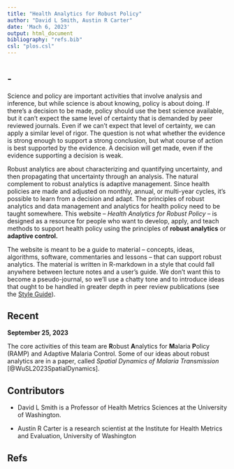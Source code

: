 ```yaml
---
title: "Health Analytics for Robust Policy"  
author: "David L Smith, Austin R Carter"
date: 'Mach 6, 2023'
output: html_document
bibliography: "refs.bib" 
csl: "plos.csl" 
---
```


# {.tabset}

## -  

Science and policy are important activities that involve analysis and inference, but while science is about knowing, policy is about doing. If there's a decision to be made, policy should use the best science available, but it can't expect the same level of certainty that is demanded by peer reviewed journals. Even if we can't expect that level of certainty, we can apply a similar level of rigor. The question is not what whether the evidence is strong enough to support a strong conclusion, but what course of action is best supported by the evidence. A decision will get made, even if the evidence supporting a decision is weak. 

Robust analytics are about characterizing and quantifying uncertainty, and then propagating that uncertainty through an analysis. The natural complement to robust analytics is adaptive management. Since health policies are made and adjusted on monthly, annual, or multi-year cycles, it's possible to learn from a decision and adapt. The principles of robust analytics and data management and analytics for health policy need to be taught somewhere. This website -- *Health Analytics for Robust Policy* -- is designed as a resource for people who want to develop, apply, and teach methods to support health policy using the principles of **robust analytics** or **adaptive control.** 

The website is meant to be a guide to material -- concepts, ideas, algorithms, software, commentaries and lessons -- that can support robust analytics. The material is written in R-markdown in a style that could fall anywhere between lecture notes and a user's guide. We don't want this to become a pseudo-journal, so we'll use a chatty tone and to introduce ideas that ought to be handled in greater depth in peer review publications (see the [Style Guide](HARP-Style-Guide.html)). 

## Recent 

**September 25, 2023** 

The core activities of this team are  **R**obust **A**nalytics for **M**alaria **P**olicy (RAMP) and Adaptive Malaria Control. Some of our ideas about robust analytics are in a paper, called *Spatial Dynamics of Malaria Transmission* [@WuSL2023SpatialDynamics]. 

## Contributors 

+ David L Smith is a Professor of Health Metrics Sciences at the University of Washington. 

+ Austin R Carter is a research scientist at the Institute for Health Metrics and Evaluation, University of Washington  

## Refs 
